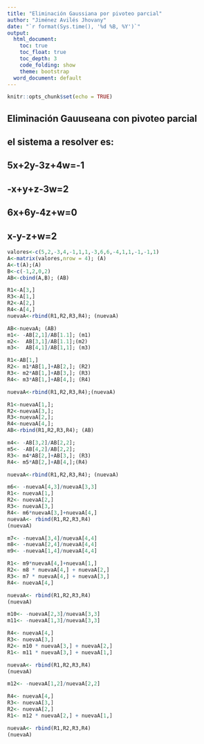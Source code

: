---
title: "Eliminación Gaussiana por pivoteo parcial"
author: "Jiménez Avilés Jhovany"
date: "`r format(Sys.time(), '%d %B, %Y')`"
output:
  html_document:
    toc: true
    toc_float: true
    toc_depth: 3
    code_folding: show
    theme: bootstrap
  word_document: default
---

```{r setup, include=FALSE}
knitr::opts_chunk$set(echo = TRUE)
```
## Eliminación Gauuseana con pivoteo parcial

## el sistema a resolver es:
## 5x+2y-3z+4w=-1
## -x+y+z-3w=2
## 6x+6y-4z+w=0
## x-y-z+w=2

```{r}
valores<-c(5,2,-3,4,-1,1,1,-3,6,6,-4,1,1,-1,-1,1)
A<-matrix(valores,nrow = 4); (A)
A<-t(A);(A)
B<-c(-1,2,0,2)
AB<-cbind(A,B); (AB)
```

```{r}
R1<-A[3,]
R3<-A[1,]
R2<-A[2,]
R4<-A[4,]
nuevaA<-rbind(R1,R2,R3,R4); (nuevaA)

```

```{r}
AB<-nuevaA; (AB)
m1<- -AB[2,1]/AB[1.1]; (m1)
m2<-  AB[3,1]/AB[1.1];(m2)
m3<-  AB[4,1]/AB[1,1]; (m3)

```

```{r}
R1<-AB[1,]
R2<- m1*AB[1,]+AB[2,]; (R2)
R3<- m2*AB[1,]+AB[3,]; (R3)
R4<- m3*AB[1,]+AB[4,]; (R4)
```

```{r}
nuevaA<-rbind(R1,R2,R3,R4);(nuevaA)
```

```{r}
R1<-nuevaA[1,];
R2<-nuevaA[3,];
R3<-nuevaA[2,];
R4<-nuevaA[4,];
AB<-rbind(R1,R2,R3,R4); (AB)
```

```{r}
m4<- -AB[3,2]/AB[2,2];
m5<- -AB[4,2]/AB[2,2];
R3<- m4*AB[2,]+AB[3,]; (R3)
R4<- m5*AB[2,]+AB[4,];(R4)

nuevaA<-rbind(R1,R2,R3,R4); (nuevaA)

```

```{r}
m6<- -nuevaA[4,3]/nuevaA[3,3]
R1<- nuevaA[1,]
R2<- nuevaA[2,]
R3<- nuevaA[3,]
R4<- m6*nuevaA[3,]+nuevaA[4,]
nuevaA<- rbind(R1,R2,R3,R4)
(nuevaA)

```

```{r}
m7<- -nuevaA[3,4]/nuevaA[4,4]
m8<- -nuevaA[2,4]/nuevaA[4,4]
m9<- -nuevaA[1,4]/nuevaA[4,4]

R1<- m9*nuevaA[4,]+nuevaA[1,]
R2<- m8 * nuevaA[4,] + nuevaA[2,]
R3<- m7 * nuevaA[4,] + nuevaA[3,]
R4<- nuevaA[4,]

nuevaA<- rbind(R1,R2,R3,R4)
(nuevaA)
```

```{r}
m10<- -nuevaA[2,3]/nuevaA[3,3]
m11<- -nuevaA[1,3]/nuevaA[3,3]

R4<- nuevaA[4,]
R3<- nuevaA[3,]
R2<- m10 * nuevaA[3,] + nuevaA[2,]
R1<- m11 * nuevaA[3,] + nuevaA[1,]

nuevaA<- rbind(R1,R2,R3,R4)
(nuevaA)
```

```{r}
m12<- -nuevaA[1,2]/nuevaA[2,2]

R4<- nuevaA[4,]
R3<- nuevaA[3,]
R2<- nuevaA[2,]
R1<- m12 * nuevaA[2,] + nuevaA[1,]

nuevaA<- rbind(R1,R2,R3,R4)
(nuevaA)
```







